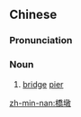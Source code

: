 ==Chinese==
{{zh-forms|s=桥墩}}

===Pronunciation===
{{zh-pron
|m=qiáodūn
|c=kiu4 dan2
|mn=kiô-tun
|cat=n
}}

===Noun===
{{zh-noun}}

# [[bridge]] [[pier]]

[[zh-min-nan:橋墩]]